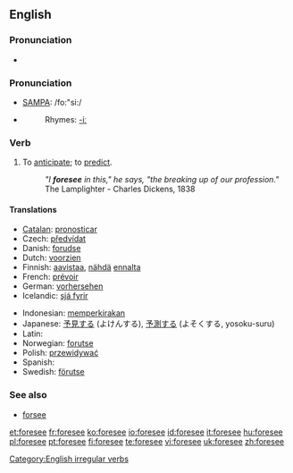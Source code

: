 ==English==

===Pronunciation===
*{{audio|en-us-foresee.ogg|Audio (US)}}

===Pronunciation===
*[[w:SAMPA|SAMPA]]: /fo:"si:/
*{{IPA|/foː'siː/}}
*:Rhymes: [[Rhymes:English:-iː|-iː]]

===Verb===
{{en-verb|foresees|foreseeing|foresaw|foreseen}}

# To [[anticipate]]; to [[predict]].
#:''"I '''foresee''' in this," he says, "the breaking up of our profession."'' The Lamplighter - Charles Dickens, 1838

====Translations====
{{trans-top|to anticipate}}
* [[Catalan]]: [[pronosticar]]
* Czech: [[předvídat]]
* Danish: [[forudse]]
* Dutch: [[voorzien]]
* Finnish: [[aavistaa]], [[nähdä]] [[ennalta]]
* French: [[prévoir]]
* German: [[vorhersehen]]
* Icelandic: [[sjá fyrir]]
{{trans-mid}}
* Indonesian: [[kira|memperkirakan]]
* Japanese: [[予見]]する (よけんする), [[予測]]する (よそくする, yosoku-suru)
* Latin: {{t|la|divino|alt=divinō}}
* Norwegian: [[forutse]]
* Polish: [[przewidywać]]
* Spanish: {{t|es|pronosticar}}
* Swedish: [[förutse]]
{{trans-bottom}}

===See also===
*[[forsee]]

[[Category:English irregular verbs]]

[[et:foresee]]
[[fr:foresee]]
[[ko:foresee]]
[[io:foresee]]
[[id:foresee]]
[[it:foresee]]
[[hu:foresee]]
[[pl:foresee]]
[[pt:foresee]]
[[fi:foresee]]
[[te:foresee]]
[[vi:foresee]]
[[uk:foresee]]
[[zh:foresee]]